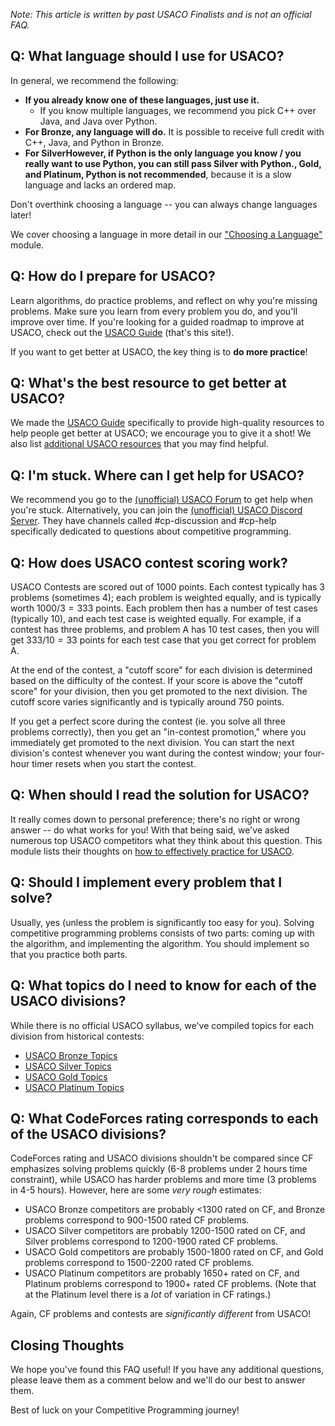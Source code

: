 *Note: This article is written by past USACO Finalists and is not an official FAQ.*

## Q: What language should I use for USACO?

In general, we recommend the following:

- **If you already know one of these languages, just use it.**
  - If you know multiple languages, we recommend you pick C++ over Java, and Java over Python.
- **For Bronze, any language will do.** It is possible to receive full credit with C++, Java, and Python in Bronze.
- **For Silver<Asterisk>However, if Python is the only language you know / you really want to use Python, you can still pass Silver with Python.</Asterisk>, Gold, and Platinum, Python is not recommended**, because it is a slow language and lacks an ordered map.

Don't overthink choosing a language -- you can always change languages later!

We cover choosing a language in more detail in our ["Choosing a Language"](https://usaco.guide/general/choosing-lang) module.

## Q: How do I prepare for USACO?

Learn algorithms, do practice problems, and reflect on why you're missing problems. Make sure you learn from every problem you do, and you'll improve over time. If you're looking for a guided roadmap to improve at USACO, check out the [USACO Guide](https://usaco.guide/) (that's this site!).

If you want to get better at USACO, the key thing is to **do more practice**!

## Q: What's the best resource to get better at USACO?

We made the [USACO Guide](https://usaco.guide/) specifically to provide high-quality resources to help people get better at USACO; we encourage you to give it a shot! We also list [additional USACO resources](https://usaco.guide/general/resources-cp) that you may find helpful.

## Q: I'm stuck. Where can I get help for USACO?

We recommend you go to the [(unofficial) USACO Forum](https://forum.usaco.guide/) to get help when you're stuck. Alternatively, you can join the [(unofficial) USACO Discord Server](https://discord.com/invite/bessMBe). They have channels called #cp-discussion and #cp-help specifically dedicated to questions about competitive programming.

## Q: How does USACO contest scoring work?

USACO Contests are scored out of 1000 points. Each contest typically has 3 problems (sometimes 4); each problem is weighted equally, and is typically worth $1000 / 3 = 333$ points. Each problem then has a number of test cases (typically 10), and each test case is weighted equally. For example, if a contest has three problems, and problem A has 10 test cases, then you will get $333/10 = 33$ points for each test case that you get correct for problem A.

At the end of the contest, a "cutoff score" for each division is determined based on the difficulty of the contest. If your score is above the "cutoff score" for your division, then you get promoted to the next division. The cutoff score varies significantly and is typically around $750$ points.

If you get a perfect score during the contest (ie. you solve all three problems correctly), then you get an "in-contest promotion," where you immediately get promoted to the next division. You can start the next division's contest whenever you want during the contest window; your four-hour timer resets when you start the contest.

## Q: When should I read the solution for USACO?

It really comes down to personal preference; there's no right or wrong answer -- do what works for you! With that being said, we've asked numerous top USACO competitors what they think about this question. This module lists their thoughts on [how to effectively practice for USACO](https://usaco.guide/general/practicing).

## Q: Should I implement every problem that I solve?

Usually, yes (unless the problem is significantly too easy for you). Solving competitive programming problems consists of two parts: coming up with the algorithm, and implementing the algorithm. You should implement so that you practice both parts.

## Q: What topics do I need to know for each of the USACO divisions?

While there is no official USACO syllabus, we've compiled topics for each division from historical contests:

- [USACO Bronze Topics](https://usaco.guide/bronze)
- [USACO Silver Topics](https://usaco.guide/silver)
- [USACO Gold Topics](https://usaco.guide/gold)
- [USACO Platinum Topics](https://usaco.guide/plat)

## Q: What CodeForces rating corresponds to each of the USACO divisions?

CodeForces rating and USACO divisions shouldn't be compared since CF emphasizes solving problems quickly (6-8 problems under 2 hours time constraint), while USACO has harder problems and more time (3 problems in 4-5 hours). However, here are some _very rough_ estimates:

- USACO Bronze competitors are probably <1300 rated on CF, and Bronze problems correspond to 900-1500 rated CF problems.
- USACO Silver competitors are probably 1200-1500 rated on CF, and Silver problems correspond to 1200-1900 rated CF problems.
- USACO Gold competitors are probably 1500-1800 rated on CF, and Gold problems correspond to 1500-2200 rated CF problems.
- USACO Platinum competitors are probably 1650+ rated on CF, and Platinum problems correspond to 1900+ rated CF problems. (Note that at the Platinum level there is a _lot_ of variation in CF ratings.)

Again, CF problems and contests are _significantly different_ from USACO!

## Closing Thoughts

We hope you've found this FAQ useful! If you have any additional questions, please leave them as a comment below and we'll do our best to answer them.

Best of luck on your Competitive Programming journey!
